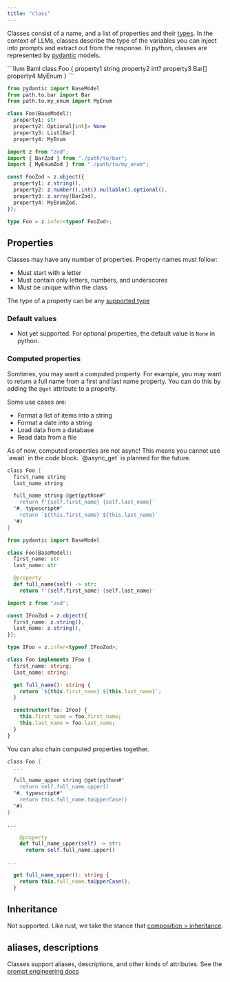 ```yaml
---
title: "class"
---
```


Classes consist of a name, and a list of properties and their [types](/v3/syntax/type).
In the context of LLMs, classes describe the type of the variables you can inject into prompts and extract out from the response. In python, classes are represented by [pydantic](https://pydantic-docs.helpmanual.io/) models.

<CodeGroup>
```llvm Baml
class Foo {
  property1 string
  property2 int?
  property3 Bar[]
  property4 MyEnum
}
```

```python Python Equivalent
from pydantic import BaseModel
from path.to.bar import Bar
from path.to.my_enum import MyEnum

class Foo(BaseModel):
  property1: str
  property2: Optional[int]= None
  property3: List[Bar]
  property4: MyEnum
```

```typescript Typescript Equivalent
import z from "zod";
import { BarZod } from "./path/to/bar";
import { MyEnumZod } from "./path/to/my_enum";

const FooZod = z.object({
  property1: z.string(),
  property2: z.number().int().nullable().optional(),
  property3: z.array(BarZod),
  property4: MyEnumZod,
});

type Foo = z.infer<typeof FooZod>;
```

</CodeGroup>

## Properties

Classes may have any number of properties.
Property names must follow:

- Must start with a letter
- Must contain only letters, numbers, and underscores
- Must be unique within the class

The type of a property can be any [supported type](/v3/syntax/type)

### Default values

- Not yet supported. For optional properties, the default value is `None` in python.

### Computed properties

Somtimes, you may want a computed property. For example, you may want to return a full name from a first and last name property. You can do this by adding the `@get` attribute to a property.

Some use cases are:

- Format a list of items into a string
- Format a date into a string
- Load data from a database
- Read data from a file

<Warning>
  As of now, computed properties are not async! This means you cannot use
  `await` in the code block. `@async_get` is planned for the future.
</Warning>

<CodeGroup>

```rust BAML
class Foo {
  first_name string
  last_name string

  full_name string @get(python#"
    return f'{self.first_name} {self.last_name}'
  "#, typescript#"
    return `${this.first_name} ${this.last_name}`
  "#)
}
```

```python Python Equivalent
from pydantic import BaseModel

class Foo(BaseModel):
  first_name: str
  last_name: str

  @property
  def full_name(self) -> str:
    return f'{self.first_name} {self.last_name}'
```

```typescript Typescript Equivalent
import z from "zod";

const IFooZod = z.object({
  first_name: z.string(),
  last_name: z.string(),
});

type IFoo = z.infer<typeof IFooZod>;

class Foo implements IFoo {
  first_name: string;
  last_name: string;

  get full_name(): string {
    return `${this.first_name} ${this.last_name}`;
  }

  constructor(foo: IFoo) {
    this.first_name = foo.first_name;
    this.last_name = foo.last_name;
  }
}
```

</CodeGroup>

You can also chain computed properties together.

<CodeGroup>

```rust BAML
class Foo {
  ...

  full_name_upper string @get(python#"
    return self.full_name.upper()
  "#, typescript#"
    return this.full_name.toUpperCase()
  "#)
}
```

```python Python Equivalent
...

    @property
    def full_name_upper(self) -> str:
      return self.full_name.upper()
```

```typescript Typescript Equivalent
...

  get full_name_upper(): string {
    return this.full_name.toUpperCase();
  }
```

</CodeGroup>

## Inheritance

Not supported. Like rust, we take the stance that [composition > inheritance](https://www.digitalocean.com/community/tutorials/composition-vs-inheritance).

## aliases, descriptions
Classes support aliases, descriptions, and other kinds of attributes. See the [prompt engineering docs](./prompt_engineering/class)